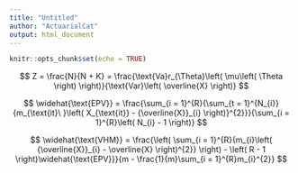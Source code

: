 ```yaml
---
title: "Untitled"
author: "ActuarialCat"
output: html_document
---
```


```r
knitr::opts_chunk$set(echo = TRUE)
```


$$
Z = \frac{N}{N + K} = \frac{\text{Va}r_{\Theta}\left( \mu\left( \Theta \right) \right)}{\text{Var}\left( \overline{X} \right)}
$$


$$
\widehat{\text{EPV}} = \frac{\sum_{i = 1}^{R}{\sum_{t = 1}^{N_{i}}{m_{\text{it}\ }\left( X_{\text{it}} - {\overline{X}}_{i} \right)}^{2}}}{\sum_{i = 1}^{R}\left( N_{i} - 1 \right)}
$$


$$
\widehat{\text{VHM}} = \frac{\left( \sum_{i = 1}^{R}{m_{i}\left( {\overline{X}}_{i} - \overline{X} \right)^{2}} \right) - \left( R - 1 \right)\widehat{\text{EPV}}}{m - \frac{1}{m}\sum_{i = 1}^{R}m_{i}^{2}}
$$




